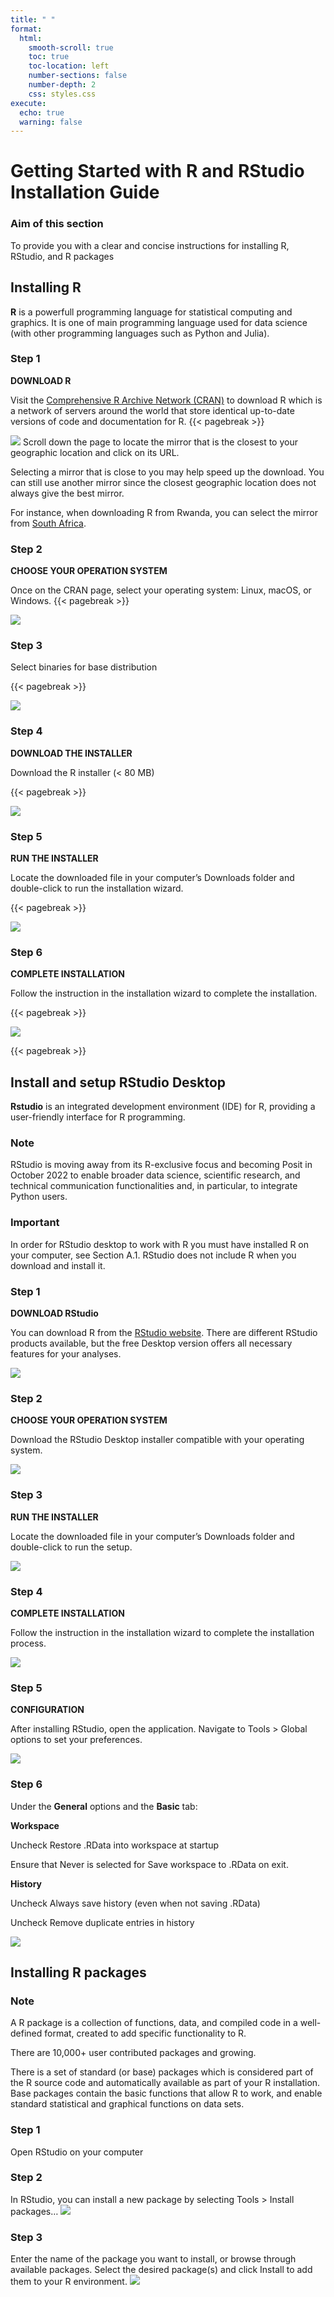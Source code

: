 ---
title: " "
format:
  html:
    smooth-scroll: true
    toc: true
    toc-location: left
    number-sections: false
    number-depth: 2
    css: styles.css
execute:
  echo: true
  warning: false
---

# Getting Started with R and RStudio Installation Guide

::: callout-tip
### Aim of this section

To provide you with a clear and concise instructions for installing R, RStudio, and R packages
:::

## Installing R

**R** is a powerfull programming language for statistical computing and graphics. It is one of main programming language used for data science (with other programming languages such as Python and Julia).

::: panel-tabset
### Step 1

**DOWNLOAD R**

Visit the [Comprehensive R Archive Network (CRAN)](https://cran.r-project.org/mirrors.html) to download R which is a network of servers around the world that store identical up-to-date versions of code and documentation for R. {{< pagebreak >}}

![](images/pic1.png) Scroll down the page to locate the mirror that is the closest to your geographic location and click on its URL.

::: callout-tip
Selecting a mirror that is close to you may help speed up the download. You can still use another mirror since the closest geographic location does not always give the best mirror.
:::

For instance, when downloading R from Rwanda, you can select the mirror from [South Africa](https://cran.mirror.ac.za/).

### Step 2

**CHOOSE YOUR OPERATION SYSTEM**

Once on the CRAN page, select your operating system: Linux, macOS, or Windows. {{< pagebreak >}}

![](images/pic2.png)

### Step 3

Select binaries for base distribution

{{< pagebreak >}}

![](images/pic3.png)

### Step 4

**DOWNLOAD THE INSTALLER**

Download the R installer (\< 80 MB)

{{< pagebreak >}}

![](images/pic4.png)

### Step 5

**RUN THE INSTALLER**

Locate the downloaded file in your computer's Downloads folder and double-click to run the installation wizard.

{{< pagebreak >}}

![](images/pic5.png)

### Step 6

**COMPLETE INSTALLATION**

Follow the instruction in the installation wizard to complete the installation.

{{< pagebreak >}}

![](images/pic6.png)
:::

{{< pagebreak >}}

## Install and setup RStudio Desktop

**Rstudio** is an integrated development environment (IDE) for R, providing a user-friendly interface for R programming.

::: callout-tip
### Note

RStudio is moving away from its R-exclusive focus and becoming Posit in October 2022 to enable broader data science, scientific research, and technical communication functionalities and, in particular, to integrate Python users.
:::

::: callout-tip
### Important

In order for RStudio desktop to work with R you must have installed R on your computer, see Section A.1. RStudio does not include R when you download and install it.
:::

::: panel-tabset
### Step 1

**DOWNLOAD RStudio**

You can download R from the [RStudio website](https://posit.co/download/rstudio-desktop/). There are different RStudio products available, but the free Desktop version offers all necessary features for your analyses.

![](images/pic21.png)

### Step 2

**CHOOSE YOUR OPERATION SYSTEM**

Download the RStudio Desktop installer compatible with your operating system.

![](images/pic22.png)

### Step 3

**RUN THE INSTALLER**

Locate the downloaded file in your computer's Downloads folder and double-click to run the setup.

![](images/pic23.png)

### Step 4

**COMPLETE INSTALLATION**

Follow the instruction in the installation wizard to complete the installation process.

![](images/pic24.png)

### Step 5

**CONFIGURATION**

After installing RStudio, open the application. Navigate to Tools \> Global options to set your preferences.

![](images/pic25.png)

### Step 6

Under the **General** options and the **Basic** tab:

**Workspace**

Uncheck Restore .RData into workspace at startup

Ensure that Never is selected for Save workspace to .RData on exit.

**History**

Uncheck Always save history (even when not saving .RData)

Uncheck Remove duplicate entries in history

![](images/pic26.png)
:::

## Installing R packages

::: callout-tip
### Note

A R package is a collection of functions, data, and compiled code in a well-defined format, created to add specific functionality to R.

There are 10,000+ user contributed packages and growing.

There is a set of standard (or base) packages which is considered part of the R source code and automatically available as part of your R installation. Base packages contain the basic functions that allow R to work, and enable standard statistical and graphical functions on data sets.
:::

::: panel-tabset
### Step 1

Open RStudio on your computer

### Step 2

In RStudio, you can install a new package by selecting Tools \> Install packages... ![](images/pic31.png)

### Step 3

Enter the name of the package you want to install, or browse through available packages. Select the desired package(s) and click Install to add them to your R environment. ![](images/pic32.png)
:::

